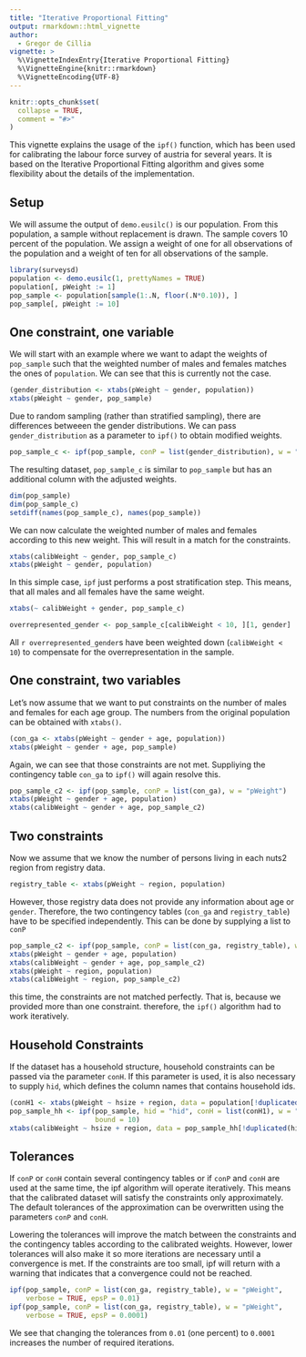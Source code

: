 ```yaml
---
title: "Iterative Proportional Fitting"
output: rmarkdown::html_vignette
author:
  - Gregor de Cillia
vignette: >
  %\VignetteIndexEntry{Iterative Proportional Fitting}
  %\VignetteEngine{knitr::rmarkdown}
  %\VignetteEncoding{UTF-8}
---
```


```r
knitr::opts_chunk$set(
  collapse = TRUE,
  comment = "#>"
)
```

This vignette explains the usage of the `ipf()` function, which has been used for calibrating the labour force survey of austria for several years.
It is based on the Iterative Proportional Fitting algorithm and gives some flexibility about the details of the implementation.

## Setup

We will assume the output of `demo.eusilc()` is our population.
From this population, a sample without replacement is drawn.
The sample covers 10 percent of the population.
We assign a weight of one for all observations of the population and a weight of ten for all observations of the sample.

```r
library(surveysd)
population <- demo.eusilc(1, prettyNames = TRUE)
population[, pWeight := 1]
pop_sample <- population[sample(1:.N, floor(.N*0.10)), ]
pop_sample[, pWeight := 10]
```

## One constraint, one variable

We will start with an example where we want to adapt the weights of `pop_sample` such that the weighted number of males and females matches the ones of `population`.
We can see that this is currently not the case.

```r
(gender_distribution <- xtabs(pWeight ~ gender, population))
xtabs(pWeight ~ gender, pop_sample)
```

Due to random sampling (rather than stratified sampling), there are differences betweeen the gender distributions.
We can pass `gender_distribution` as a parameter to `ipf()` to obtain modified weights.

```r
pop_sample_c <- ipf(pop_sample, conP = list(gender_distribution), w = "pWeight")
```

The resulting dataset, `pop_sample_c` is similar to `pop_sample` but has an additional column with the adjusted weights.

```r
dim(pop_sample)
dim(pop_sample_c)
setdiff(names(pop_sample_c), names(pop_sample))
```

We can now calculate the weighted number of males and females according to this new weight.
This will result in a match for the constraints.

```r
xtabs(calibWeight ~ gender, pop_sample_c)
xtabs(pWeight ~ gender, population)
```

In this simple case, `ipf` just performs a post stratification step.
This means, that all males and all females have the same weight.

```r
xtabs(~ calibWeight + gender, pop_sample_c)
```

```r
overrepresented_gender <- pop_sample_c[calibWeight < 10, ][1, gender]
```

All `r overrepresented_gender`s have been weighted down (`calibWeight < 10`) to compensate for the overrepresentation in the sample.

## One constraint, two variables

Let's now assume that we want to put constraints on the number of males and females for each age group. 
The numbers from the original population can be obtained with `xtabs()`.

```r
(con_ga <- xtabs(pWeight ~ gender + age, population))
xtabs(pWeight ~ gender + age, pop_sample)
```

Again, we can see that those constraints are not met.
Suppliying the contingency table `con_ga` to `ipf()` will again resolve this.

```r
pop_sample_c2 <- ipf(pop_sample, conP = list(con_ga), w = "pWeight")
xtabs(pWeight ~ gender + age, population)
xtabs(calibWeight ~ gender + age, pop_sample_c2)
```

## Two constraints

Now we assume that we know the number of persons living in each nuts2 region from registry data.

```r
registry_table <- xtabs(pWeight ~ region, population)
```

However, those registry data does not provide any information about age or `gender`.
Therefore, the two contingency tables (`con_ga` and `registry_table`) have to be specified independently.
This can be done by supplying a list to `conP`

```r
pop_sample_c2 <- ipf(pop_sample, conP = list(con_ga, registry_table), w = "pWeight")
xtabs(pWeight ~ gender + age, population)
xtabs(calibWeight ~ gender + age, pop_sample_c2)
xtabs(pWeight ~ region, population)
xtabs(calibWeight ~ region, pop_sample_c2)
```

this time, the constraints are not matched perfectly.
That is, because we provided more than one constraint.
therefore, the `ipf()` algorithm had to work iteratively.

## Household Constraints

If the dataset has a household structure, household constraints can be passed
via the parameter `conH`. If this parameter is used, it is also necessary to
supply `hid`, which defines the column names that contains household ids.

```r
(conH1 <- xtabs(pWeight ~ hsize + region, data = population[!duplicated(hid)]))
pop_sample_hh <- ipf(pop_sample, hid = "hid", conH = list(conH1), w = "pWeight",
                     bound = 10)
xtabs(calibWeight ~ hsize + region, data = pop_sample_hh[!duplicated(hid)])
```

## Tolerances

If `conP` or `conH` contain several contingency tables or if `conP` and `conH`
are used at the same time, the ipf algorithm will operate iteratively. This
means that the calibrated dataset will satisfy the constraints only
approximately. The default tolerances of the approximation can be overwritten
using the parameters `conP` and `conH`.

Lowering the tolerances will improve the match between the constraints and
the contingency tables according to the calibrated weights. However, lower
tolerances will also make it so more iterations are necessary until a
convergence is met. If the constraints are too small, ipf will return with
a warning that indicates that a convergence could not be reached.

```r
ipf(pop_sample, conP = list(con_ga, registry_table), w = "pWeight",
    verbose = TRUE, epsP = 0.01)
ipf(pop_sample, conP = list(con_ga, registry_table), w = "pWeight",
    verbose = TRUE, epsP = 0.0001)
```

We see that changing the tolerances from `0.01` (one percent) to `0.0001`
increases the number of required iterations.
